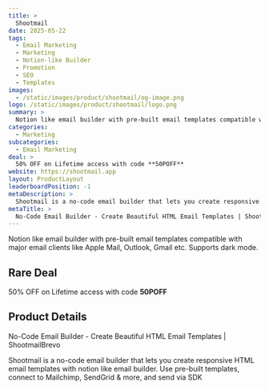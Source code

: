 ```yaml
---
title: >
  Shootmail
date: 2025-05-22
tags:
  - Email Marketing
  - Marketing
  - Notion-like Builder
  - Promotion
  - SEO
  - Templates
images:
  - /static/images/product/shootmail/og-image.png
logo: /static/images/product/shootmail/logo.png
summary: >
  Notion like email builder with pre-built email templates compatible with major email clients like Apple Mail, Outlook, Gmail etc. Supports dark mode.
categories:
  - Marketing
subcategories:
  - Email Marketing
deal: >
  50% OFF on Lifetime access with code **50POFF**
website: https://shootmail.app
layout: ProductLayout
leaderboardPosition: -1
metaDescription: >
  Shootmail is a no-code email builder that lets you create responsive HTML email templates with notion like email builder. Use pre-built templates, connect to Mailchimp, SendGrid & more, and send via SDK
metaTitle: >
  No-Code Email Builder - Create Beautiful HTML Email Templates | ShootmailBrevo
---
```

Notion like email builder with pre-built email templates compatible with major email clients like Apple Mail, Outlook, Gmail etc. Supports dark mode.

## Rare Deal

50% OFF on Lifetime access with code **50POFF**

## Product Details

No-Code Email Builder - Create Beautiful HTML Email Templates | ShootmailBrevo

Shootmail is a no-code email builder that lets you create responsive HTML email templates with notion like email builder. Use pre-built templates, connect to Mailchimp, SendGrid & more, and send via SDK
